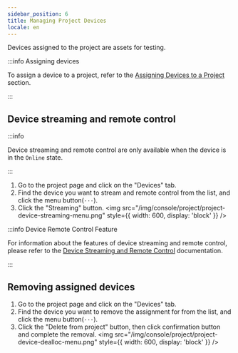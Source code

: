 ```yaml
---
sidebar_position: 6
title: Managing Project Devices
locale: en
---
```



Devices assigned to the project are assets for testing.

:::info Assigning devices

To assign a device to a project, refer to the <a href='../organization/device/device-management#assigning-devices-to-a-project'>Assigning Devices to a Project</a> section.

:::

## Device streaming and remote control

<ProjectMemberPermission prefix="Device streaming and remote control for assigned devices" />

:::info

Device streaming and remote control are only available when the device is in the `Online` state.

:::

1. Go to the project page and click on the "Devices" tab.
2. Find the device you want to stream and remote control from the list, and click the menu button(`···`).
3. Click the "Streaming" button.
   <img
     src="/img/console/project/project-device-streaming-menu.png"
     style={{ width: 600, display: 'block' }}
   />

:::info Device Remote Control Feature

For information about the features of device streaming and remote control, please refer to the [Device Streaming and Remote Control](/device-farm/device/streaming-and-remote-control/about) documentation.

:::

## Removing assigned devices

<ProjectAdminPermission prefix="Removing assigned devices" />

1. Go to the project page and click on the "Devices" tab.
2. Find the device you want to remove the assignment for from the list, and click the menu button(`···`).
3. Click the "Delete from project" button, then click confirmation button and complete the removal.
   <img
     src="/img/console/project/project-device-dealloc-menu.png"
     style={{ width: 600, display: 'block' }}
   />
